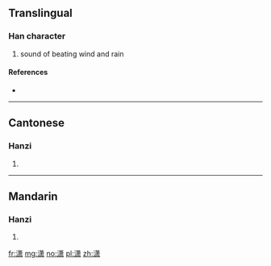 {{also|瀟}}
==Translingual==

===Han character===
{{Han char|rn=85|rad=水|as=11|sn=14|four=|canj=ETLX,XETLX}}

# sound of beating wind and rain

====References====
* {{Han ref|kx=0652.321|hdz=31716.040|uh=6F47|ud=28487}}

----

==Cantonese==

===Hanzi===
{{yue-hanzi|jyut=|y=siu1|tra=瀟}}

# {{defn|lang=yue|sort=水11}}

----

==Mandarin==

===Hanzi===
{{cmn-hanzi|tra=瀟|pin=[[xiāo]] ([[xiao1]])|wg=hsiao<sup>1</sup>}}

# {{defn|lang=cmn|sort=水11}}

[[fr:潇]]
[[mg:潇]]
[[no:潇]]
[[pl:潇]]
[[zh:潇]]